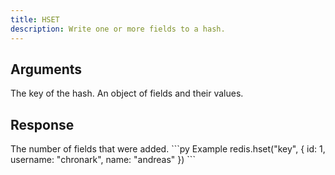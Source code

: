 ```yaml
---
title: HSET
description: Write one or more fields to a hash.
---
```


## Arguments

<ParamField body="key" type="str" required>
  The key of the hash.
</ParamField>

<ParamField body="fields" type="{ [fieldName]: TValue }" required>
  An object of fields and their values.

</ParamField>


## Response

<ResponseField type="integer" required>
  The number of fields that were added.
</ResponseField>

<RequestExample>
```py Example
redis.hset("key", {
  id: 1,
  username: "chronark",
  name: "andreas"
  })
```
</RequestExample>
